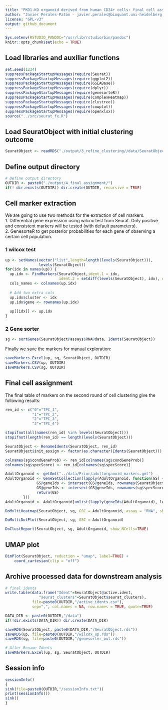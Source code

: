 ```yaml
---
title: "PKD1-KO organoid derived from human CD24+ cells: final cell assignment"
author: "Javier Perales-Patón - javier.perales@bioquant.uni-heidelberg.de - ORCID: 0000-0003-0780-6683" 
license: "GPL-v3"
output: github_document
---
```

  
```r
Sys.setenv(RSTUDIO_PANDOC="/usr/lib/rstudio/bin/pandoc")
knitr::opts_chunk$set(echo = TRUE)
```

## Load libraries and auxiliar functions
```r
set.seed(1234)
suppressPackageStartupMessages(require(Seurat))
suppressPackageStartupMessages(require(ggplot2))
suppressPackageStartupMessages(require(GSEABase))
suppressPackageStartupMessages(require(dplyr))
suppressPackageStartupMessages(require(genesorteR))
suppressPackageStartupMessages(require(ComplexHeatmap))
suppressPackageStartupMessages(require(clustree))
suppressPackageStartupMessages(require(cowplot))
suppressPackageStartupMessages(require(openxlsx))
source("../src/seurat_fx.R")
```

## Load SeuratObject with initial clustering outcome
```r
SeuratObject <- readRDS("./output/3_refine_clustering//data/SeuratObject.rds")
```
## Define output directory
```r
# Define output directory
OUTDIR <- paste0("./output/4_final_assignment/")
if(! dir.exists(OUTDIR)) dir.create(OUTDIR, recursive = TRUE)
```


## Cell marker extraction
We are going to use two methods for the extraction of cell markers.   
1. Differential gene expression using wilcox test from Seurat. Only positive
   and consistent markers will be tested (with default parameters).   
2. GenesorteR to get posterior probabilities for each gene of observing a certain
cell population.

### 1 wilcox test

```r
up <- setNames(vector("list",length=length(levels(SeuratObject))), 
               levels(SeuratObject))
for(idx in names(up)) {
  up.idx <- FindMarkers(SeuratObject,ident.1 = idx, 
                        ident.2 = setdiff(levels(SeuratObject), idx), only.pos=T)
  cols_names <- colnames(up.idx)
  
  # Add two extra cols
  up.idx$cluster <- idx
  up.idx$gene <- rownames(up.idx)
  
  up[[idx]] <- up.idx
}
```

### 2 Gene sorter

```r
sg <- sortGenes(SeuratObject@assays$RNA@data, Idents(SeuratObject))
```

Finally we save the markers for manual exploration:
```r
saveMarkers.Excel(up, sg, SeuratObject, OUTDIR)
saveMarkers.CSV(up, OUTDIR)
saveMarkers.CSV(sg, OUTDIR)
```

## Final cell assignment
The final table of markers on the second round of cell clustering give the following results:

```r
ren_id <- c("0"="TPC_1",
            "1"="TPC_2",
            "2"="TPC_3",
            "3"="TPC_4")
```



```r
stopifnot(all(names(ren_id) %in% levels(SeuratObject)))
stopifnot(length(ren_id) == length(levels(SeuratObject)))

SeuratObject <- RenameIdents(SeuratObject, ren_id)
SeuratObject$init_assign <- factor(as.character(Idents(SeuratObject)))

colnames(sg$condGeneProb) <- ren_id[colnames(sg$condGeneProb)]
colnames(sg$specScore) <- ren_id[colnames(sg$specScore)]
```

```r
AdultOrganoid <- getGmt("../data/Prior/adultorganoid_markers.gmt")
AdultOrganoid <- GeneSetCollection(lapply(AdultOrganoid, function(GS) {
			  GS@geneIds <- intersect(GS@geneIds, rownames(SeuratObject))
			  GS@geneIds <- intersect(GS@geneIds, rownames(sg$specScore))
			  return(GS)
	    }))
AdultOrganoid <- AdultOrganoid[unlist(lapply(geneIds(AdultOrganoid), length)) > 0]
```

```r
DoMultiHeatmap(SeuratObject, sg, GSC = AdultOrganoid, assay = "RNA", show_plot = TRUE)
```

```r
DoMultiDotPlot(SeuratObject, sg, GSC = AdultOrganoid)
```

```r
DoClustReport(SeuratObject, sg, AdultOrganoid, show_NCells=TRUE)
```

## UMAP plot
```r
DimPlot(SeuratObject, reduction = "umap", label=TRUE) +
	coord_cartesian(clip = "off")
```

## Archive processed data for downstream analysis

```r
# final idents
write.table(data.frame("Ident"=SeuratObject@active.ident,
		       "seurat_clusters"=SeuratObject$seurat_clusters),
            file=paste0(OUTDIR,"/active_idents.csv"),
            sep=",", col.names = NA, row.names = TRUE, quote=TRUE)
```

```r
DATA_DIR <- paste0(OUTDIR,"/data")
if(!dir.exists(DATA_DIR)) dir.create(DATA_DIR)
```

```r
saveRDS(SeuratObject, paste0(DATA_DIR,"/SeuratObject.rds"))
saveRDS(up, file=paste0(OUTDIR,"/wilcox_up.rds"))
saveRDS(sg, file=paste0(OUTDIR,"/genesorter_out.rds"))

# After Rename Idents
saveMarkers.Excel(up, sg, SeuratObject, OUTDIR)
```

## Session info

```r
sessionInfo()
{                                                                                                                                                                                                           
sink(file=paste0(OUTDIR,"/sessionInfo.txt"))
print(sessionInfo())
sink()
}
```
